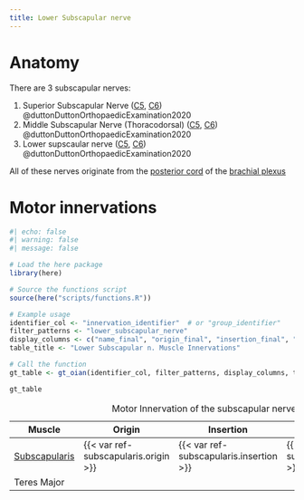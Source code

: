 ```yaml
---
title: Lower Subscapular nerve
---
```






# Anatomy

There are 3 subscapular nerves:

1. Superior Subscapular Nerve ([C5]({{< var ref-nerve-root.c5 >}}), [C6]({{< var ref-nerve-root.c6 >}})) @duttonDuttonOrthopaedicExamination2020 
1. Middle Subscapular Nerve (Thoracodorsal) ([C5]({{< var ref-nerve-root.c5 >}}), [C6]({{< var ref-nerve-root.c6 >}})) @duttonDuttonOrthopaedicExamination2020 
1. Lower supscaular nerve ([C5]({{< var ref-nerve-root.c5 >}}), [C6]({{< var ref-nerve-root.c6 >}})) @duttonDuttonOrthopaedicExamination2020 

All of these nerves originate from the [posterior cord]({{< var ref-brachial-plexus.posterior-cord >}}) of the [brachial plexus]({{< var ref-brachial-plexus.path >}})





# Motor innervations

```r
#| echo: false
#| warning: false
#| message: false

# Load the here package
library(here)

# Source the functions script
source(here("scripts/functions.R"))

# Example usage
identifier_col <- "innervation_identifier"  # or "group_identifier"
filter_patterns <- "lower_subscapular_nerve"
display_columns <- c("name_final", "origin_final", "insertion_final", "innervation_final", "action_final")
table_title <- "Lower Subscapular n. Muscle Innervations"

# Call the function
gt_table <- gt_oian(identifier_col, filter_patterns, display_columns, table_title)

gt_table
```

| Muscle  | Origin | Insertion | Nerve | Action |
|------|--------|-------|----------|--------|
| [Subscapularis]({{< var ref-subscapularis.path >}}) | {{< var ref-subscapularis.origin >}} | {{< var ref-subscapularis.insertion >}} | {{< var ref-subscapularis.nerve >}} | {{< var ref-subscapularis.action >}} |
| Teres Major | | | |

: Motor Innervation of the subscapular nerves {.striped .hover}